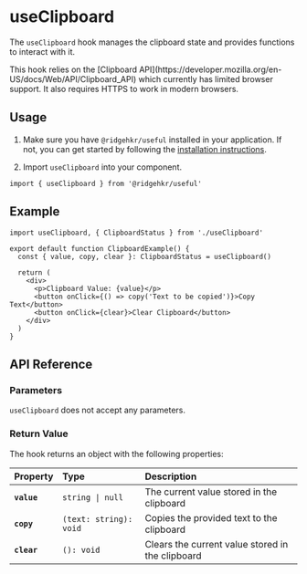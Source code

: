 
# useClipboard

The `useClipboard` hook manages the clipboard state and provides functions to interact with it.

<Callout emoji='⚠️'>
  This hook relies on the [Clipboard
  API](https://developer.mozilla.org/en-US/docs/Web/API/Clipboard_API) which
  currently has limited browser support. It also requires HTTPS to work in
  modern browsers.
</Callout>

## Usage

1. Make sure you have `@ridgehkr/useful` installed in your application. If not, you can get started by following the [installation instructions](/#getting-started).

2. Import `useClipboard` into your component.

```tsx
import { useClipboard } from '@ridgehkr/useful'
```

## Example

```tsx /useClipboard/ filename="ClipboardExample.tsx"
import useClipboard, { ClipboardStatus } from './useClipboard'

export default function ClipboardExample() {
  const { value, copy, clear }: ClipboardStatus = useClipboard()

  return (
    <div>
      <p>Clipboard Value: {value}</p>
      <button onClick={() => copy('Text to be copied')}>Copy Text</button>
      <button onClick={clear}>Clear Clipboard</button>
    </div>
  )
}
```

## API Reference

### Parameters

`useClipboard` does not accept any parameters.

### Return Value

The hook returns an object with the following properties:

| Property    | Type                   | Description                                      |
| :---------- | :--------------------- | :----------------------------------------------- |
| **`value`** | `string \| null`       | The current value stored in the clipboard        |
| **`copy`**  | `(text: string): void` | Copies the provided text to the clipboard        |
| **`clear`** | `(): void`             | Clears the current value stored in the clipboard |
